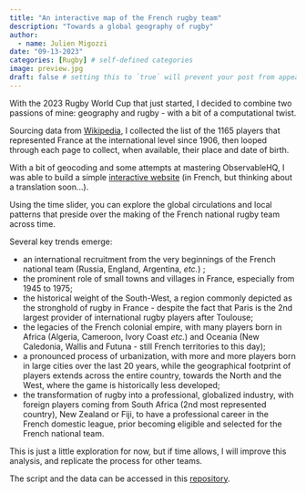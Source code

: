 ```yaml
---
title: "An interactive map of the French rugby team"
description: "Towards a global geography of rugby"
author:
  - name: Julien Migozzi
date: "09-13-2023"
categories: [Rugby] # self-defined categories
image: preview.jpg
draft: false # setting this to `true` will prevent your post from appearing on your listing page until you're ready!
---
```


With the 2023 Rugby World Cup that just started, I decided to combine two passions of mine: geography and rugby - with a bit of a computational twist.

Sourcing data from [Wikipedia](https://fr.wikipedia.org/wiki/Liste_des_s%C3%A9lectionn%C3%A9s_en_%C3%A9quipe_de_France_de_rugby_%C3%A0_XV), I collected the list of the 1165 players that represented France at the international level since 1906, then looped through each page to collect, when available, their place and date of birth.

With a bit of geocoding and some attempts at mastering ObservableHQ, I was able to build a simple [interactive website](https://jmigozzi.github.io/xvdefrance/) (in French, but thinking about a translation soon...).

Using the time slider, you can explore the global circulations and local patterns that preside over the making of the French national rugby team across time.

Several key trends emerge:

- an international recruitment from the very beginnings of the French national team (Russia, England, Argentina, *etc.*) ;
- the prominent role of small towns and villages in France, especially from 1945 to 1975;
- the historical weight of the South-West, a region commonly depicted as the stronghold of rugby in France - despite the fact that Paris is the 2nd largest provider of international rugby players after Toulouse;
- the legacies of the French colonial empire, with many players born in Africa (Algeria, Cameroon, Ivory Coast *etc.*) and Oceania (New Caledonia, Wallis and Futuna - still French territories to this day);
- a pronounced process of urbanization, with more and more players born in large cities over the last 20 years, while the geographical footprint of players extends across the entire country, towards the North and the West, where the game is historically less developed;
- the transformation of rugby into a professional, globalized industry, with foreign players coming from South Africa (2nd most represented country), New Zealand or Fiji, to have a professional career in the French domestic league, prior becoming eligible and selected for the French national team. 

This is just a little exploration for now, but if time allows, I will improve this analysis, and replicate the process for other teams.

The script and the data can be accessed in this [repository](https://github.com/jmigozzi/xvdefrance).

